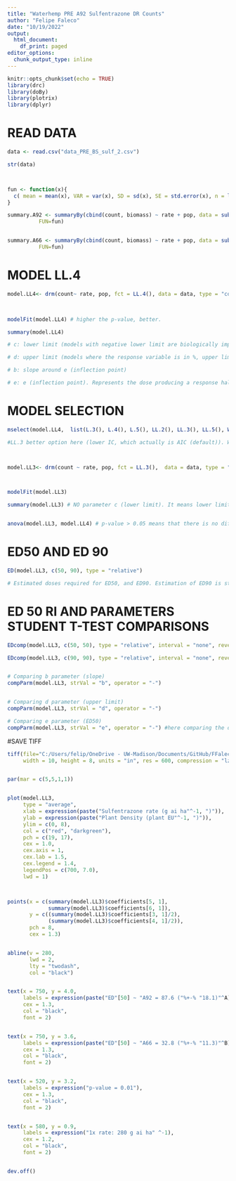 ```yaml
---
title: "Waterhemp PRE A92 Sulfentrazone DR Counts"
author: "Felipe Faleco"
date: "10/19/2022"
output:
  html_document:
    df_print: paged
editor_options: 
  chunk_output_type: inline
---
```


```r

knitr::opts_chunk$set(echo = TRUE)
library(drc)
library(doBy)
library(plotrix)
library(dplyr)

```


# READ DATA

```r

data <- read.csv("data_PRE_BS_sulf_2.csv")

str(data)



fun <- function(x){
  c( mean = mean(x), VAR = var(x), SD = sd(x), SE = std.error(x), n = length(x))
}

summary.A92 <- summaryBy(cbind(count, biomass) ~ rate + pop, data = subset(data, pop=="A92"),
          FUN=fun)


summary.A66 <- summaryBy(cbind(count, biomass) ~ rate + pop, data = subset(data, pop=="A66"),
          FUN=fun)


```



# MODEL LL.4

```r

model.LL4<- drm(count~ rate, pop, fct = LL.4(), data = data, type = "continuous")


                
modelFit(model.LL4) # higher the p-value, better.

summary(model.LL4) 

# c: lower limit (models with negative lower limit are biologically impossible. E.g., negative biomass, negative % biomass reduction, or negative % control)

# d: upper limit (models where the response variable is in %, upper limit bigger than 100% are biologically impossible. E.g., % biomass reduction, % control)

# b: slope around e (inflection point)

# e: e (inflection point). Represents the dose producing a response halfway between the u and l parameters (ED50)

```



# MODEL SELECTION

```r

mselect(model.LL4,  list(L.3(), L.4(), L.5(), LL.2(), LL.3(), LL.5(), W1.3(), W1.4(), W2.4(), baro5()), linreg = T) 

#LL.3 better option here (lower IC, which actually is AIC (default)). W1.3 could also be used, but since it is a asymmetrical model, I would give preference to LL.3 In symmetrical models, the parameter e and relative ED50 are identical, that is, they both indicate the dose that reduces the response midway between the upper and lower limits. In asymmetrical models, however, the parameter e does not have the same meaning as in symmetrical models, even though it is still the location of the inflection point. For asymmetrical models, ED50 should be estimated as "absolute" and not relative.



model.LL3<- drm(count ~ rate, pop, fct = LL.3(),  data = data, type = "continuous")



modelFit(model.LL3)

summary(model.LL3) # NO parameter c (lower limit). It means lower limit was set to zero.


anova(model.LL3, model.LL4) # p-value > 0.05 means that there is no difference between models. Therefore, we can use model LL.3

```



# ED50 AND ED 90

```r

ED(model.LL3, c(50, 90), type = "relative") 

# Estimated doses required for ED50, and ED90. Estimation of ED90 is statistically less accurate and often subject to high variance. Therefore, is better to use ED50.

```


# ED 50 RI AND PARAMETERS STUDENT T-TEST COMPARISONS

```r

EDcomp(model.LL3, c(50, 50), type = "relative", interval = "none", reverse = TRUE)

EDcomp(model.LL3, c(90, 90), type = "relative", interval = "none", reverse = TRUE)


# Comparing b parameter (slope)
compParm(model.LL3, strVal = "b", operator = "-")


# Comparing d parameter (upper limit)
compParm(model.LL3, strVal = "d", operator = "-")

# Comparing e parameter (ED50)
compParm(model.LL3, strVal = "e", operator = "-") #here comparing the difference, and not the ratio like in the EDcomp


```



#SAVE TIFF

```r

tiff(file="C:/Users/felip/OneDrive - UW-Madison/Documents/GitHub/FFaleco/PhD/WiscWeeds/Waterhemp PRE_Bill Stangel/Sulf_DR_counts.tiff",
     width = 10, height = 8, units = "in", res = 600, compression = "lzw")


par(mar = c(5,5,1,1))


plot(model.LL3,
     type = "average",
     xlab = expression(paste("Sulfentrazone rate (g ai ha"^-1, ")")),
     ylab = expression(paste("Plant Density (plant EU"^-1, ")")),
     ylim = c(0, 8),
     col = c("red", "darkgreen"),
     pch = c(19, 17),
     cex = 1.0,
     cex.axis = 1,
     cex.lab = 1.5,
     cex.legend = 1.4,
     legendPos = c(700, 7.0),
     lwd = 1)



points(x = c(summary(model.LL3)$coefficients[5, 1], 
             summary(model.LL3)$coefficients[6, 1]), 
       y = c((summary(model.LL3)$coefficients[3, 1]/2), 
             (summary(model.LL3)$coefficients[4, 1]/2)),
       pch = 8,
       cex = 1.3)


abline(v = 280, 
       lwd = 2, 
       lty = "twodash",
       col = "black")


text(x = 750, y = 4.0, 
     labels = expression(paste("ED"[50] ~ "A92 = 87.6 ("%+-% "18.1)"^A)),
     cex = 1.3,
     col = "black",
     font = 2)


text(x = 750, y = 3.6, 
     labels = expression(paste("ED"[50] ~ "A66 = 32.8 ("%+-% "11.3)"^B)),
     cex = 1.3,
     col = "black",
     font = 2)


text(x = 520, y = 3.2, 
     labels = expression("p-value = 0.01"),
     cex = 1.3,
     col = "black",
     font = 2)


text(x = 580, y = 0.9, 
     labels = expression("1x rate: 280 g ai ha" ^-1),
     cex = 1.2,
     col = "black",
     font = 2)


dev.off()


```






